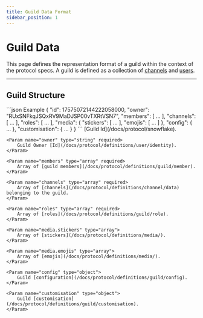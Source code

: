 ```yaml
---
title: Guild Data Format
sidebar_position: 1
---
```



# Guild Data

This page defines the representation format of a guild within the context of the protocol specs. A guild is defined as
a collection of [channels](/docs/protocol/definitions/channel/data) and
[users](/docs/protocol/definitions/user/data#public-user-structure).

---

## Guild Structure

<SchemaExample path="/guild/guild.json">
```json Example
{
    "id": 17575072144222058000,
    "owner": "RUxSNFkqJSQxRV9MaDJSP00vTXRtVSN7",
    "members": [ ... ],
    "channels": [  ...  ],
    "roles": [  ...  ],
    "media": {
        "stickers": [  ...  ],
        "emojis": [  ...  ]
    },
    "config": {  ...  },
    "customisation": {  ...  }
}
```
</SchemaExample>

<ParamsList>
    <Param name="id" type="integer" required>
        [Guild Id](/docs/protocol/snowflake).
    </Param>

    <Param name="owner" type="string" required>
        Guild Owner [Id](/docs/protocol/definitions/user/identity).
    </Param>

    <Param name="members" type="array" required>
        Array of [guild members](/docs/protocol/definitions/guild/member).
    </Param>

    <Param name="channels" type="array" required>
        Array of [channels](/docs/protocol/definitions/channel/data) belonging to the guild.
    </Param>

    <Param name="roles" type="array" required>
        Array of [roles](/docs/protocol/definitions/guild/role).
    </Param>

    <Param name="media.stickers" type="array">
        Array of [stickers](/docs/protocol/definitions/media/).
    </Param>

    <Param name="media.emojis" type="array">
        Array of [emojis](/docs/protocol/definitions/media/).
    </Param>

    <Param name="config" type="object">
        Guild [configuration](/docs/protocol/definitions/guild/config).
    </Param>

    <Param name="customisation" type="object">
        Guild [customisation](/docs/protocol/definitions/guild/customisation).
    </Param>
</ParamsList>
